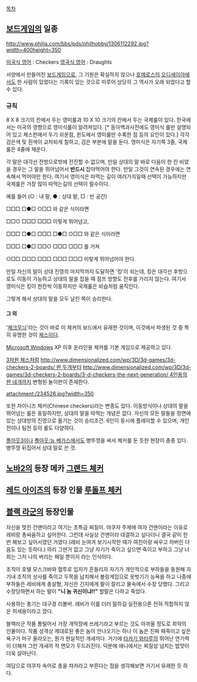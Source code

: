 [[목차]]

== [[보드게임]]의 일종 ==

http://www.philja.com/bbs/pds/philhobby/1306112292.jpg?width=400height=350

[[미국식 영어]] : Checkers 
[[영국식 영어]] : Draughts

서양에서 만들어진 [[보드게임]]으로, 그 기원은 확실하지 않으나 [[호메로스]]의 [[오디세이아]]에서도 한 사람이 있었다는 기록이 있는 것으로 미루어 상당히 그 역사가 오래 되었다고 할 수 있다.

=== 규칙 ===

8 X 8 크기의 칸에서 두는 영미룰과 10 X 10 크기의 칸에서 두는 국제룰이 있다. 한국에서는 미국의 영향으로 영미식룰이 알려져있다. [* 동아백과사전에도 영미식 룰만 설명되어 있고 체스판에서 두기 쉬운점, 윈도에서 영미룰만 수록한 점 등의 요인이 있다.] 각각 검은색 및 흰색이 교차되게 칠하고, 검은 부분에 말을 둔다. 영미식은 자기쪽 3줄, 국제룰은 4줄에 채운다.

각 말은 대각선 전방으로밖에 전진할 수 없으며, 만일 상대의 말 바로 다음이 한 칸 비었을 경우는 그 말을 뛰어넘어서 '''반드시''' 잡아먹어야 한다. 만일 그것이 연속된 경우에는 연속해서 먹어야만 한다. 여기서 영미식은 따먹는 길이 여러가지일때 선택이 가능하지만 국제룰은 가장 많이 따먹는길의 선택이 필수이다.
 
예를 들어 (○ : 내 말, ● : 상대 말, □ : 빈 공간)

□□□
□●□
○□□
와 같은 식이라면

□□○
□□□
□□□
이렇게 뛰어넘고,

□□□
□●□
□□□
□●□
○□□
와 같은 식이라면

□□□
□●□
□□○
□□□
□□□
를 거쳐

○□□
□□□
□□□
□□□
□□□
이렇게 뛰어넘어야 한다.

만일 자신의 말이 상대 진영의 마지막까지 도달하면 '킹'이 되는데, 킹은 대각선 후방으로도 이동이 가능하고 상대의 말을 잡을 때 점프 방향도 전후를 가리지 않는다. 여기서 영미식은 킹이 한칸씩 이동하지만 국제룰은 비숍처럼 움직인다. 

그렇게 해서 상대의 말을 모두 날린 쪽이 승리한다.

==== 그 외 ====
'[[체크무늬]]'라는 것이 바로 이 체커의 보드에서 유래한 것이며, 이것에서 파생된 것 중 특히 유명한 것이 [[체스]]이다.

[[Microsoft Windows]] XP 이후 온라인용 체커를 기본 게임으로 제공하고 있다.

[[3차원 체스]]처럼 [[http://www.dimensionalized.com/wp/3D/3d-games/3d-checkers-2-boards/ 판 두개]]부터 [[http://www.dimensionalized.com/wp/3D/3d-games/3d-checkers-2-boards/3-d-checkers-the-next-generation/ 4인용의 판 네개까지]] 변형된 놀이판이 존재한다.

attachment:/234526.jpg?width=350

또한 차이니즈 체커(Chinese checkers)라는 변종도 있다. 이동방식이나 상대의 말을 뛰어넘는 룰은 동일하지만, 상대의 말을 따먹는 개념은 없다. 자신의 모든 말들을 정면에 있는 상대방의 진영으로 옮기는 것이 승리조건. 6인이 동시에 플레이할 수 있으며, 개인전이나 팀전 등의 룰도 다양하다.

[[폴아웃3]]이나 [[폴아웃:뉴 베가스]]에서도 병뚜껑을 써서 체커를 둔 듯한 현장이 종종 있다. 병뚜껑 뒤집어서 상대 말로 쓴 것.

== [[노바2]]의 등장 메카 [[그랜드 체커]] ==

== [[레드 아이즈]]의 등장 인물 [[루돌프 체커]] ==

== [[블랙 라군]]의 등장인물 ==
자신을 멋진 건맨이라고 여기는 초특급 찌질이. 야쿠자 주제에 여자 건맨이라는 이유로 레비랑 총싸움하고 싶어한다. 그런데 사실상 건맨이라 대결하고 싶다더니 결국 같이 한번 해보고 싶어서였던 거였다.(레비 눈여겨 보기시작한 때가 여친이랑 싸우고 차버린 다음도 있는 듯하다.) 의리 그딴거 없고 그냥 자기가 죽이고 싶으면 죽이고 부하고 그냥 너희는 그저 나의 버리는 패일 뿐이지 라는 인식이다. 

조직이 호텔 모스크바와 혈투로 입지가 흔들리자 자기가 개인적으로 부하들을 동원해 자기내 조직의 상사를 죽이고 두목을 납치해서 볼링게임으로 옷벗기기 능욕을 하고 나중에 부하들은 레비에게 총살형, 자신은 긴지에게 팔이 잘리고 물속에서 수장 당했다. 그리고 수장당하면서 하는 말이 '''"니 놈 귀신이냐!!"''' 할말은 다하고 죽었다.

사용하는 총기는 대구경 리볼버. 레비가 이를 더러 말하길 실전용으론 전혀 적합하지 않은 허세용이라고 깠다.

블랙라군 작품 통털어서 가장 개막장에 쓰레기라고 부르는 것도 아까울 정도로 최악의 인물이다. 작품 성격상 제대로된 좋은 놈이 안나오기는 하나 이 놈은 진짜 패죽이고 싶은 욕구가 마구 올라오는, 뭔가 현실적인 개새끼다. 거기에 [[타카기 와타루]]의 뛰어난 연기력이 더해져 그런 개새끼 적 면모가 두드러진다. 덕분에 애니에서는 찌질성 넘치는 밥맛이 더욱 살아난다.

여담으로 야쿠자 속어로 총을 챠카라고 부른다는 점을 생각해보면 거기서 유래한 듯 하다.
